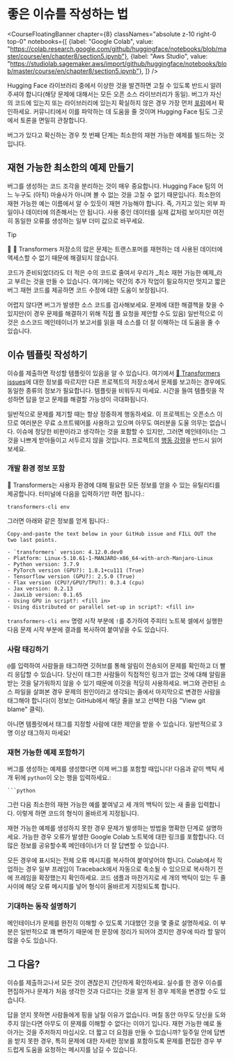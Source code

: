 # 좋은 이슈를 작성하는 법

<CourseFloatingBanner chapter={8}
  classNames="absolute z-10 right-0 top-0"
  notebooks={[
    {label: "Google Colab", value: "https://colab.research.google.com/github/huggingface/notebooks/blob/master/course/en/chapter8/section5.ipynb"},
    {label: "Aws Studio", value: "https://studiolab.sagemaker.aws/import/github/huggingface/notebooks/blob/master/course/en/chapter8/section5.ipynb"},
]} />

Hugging Face 라이브러리 중에서 이상한 것을 발견하면 고칠 수 있도록 반드시 알려주셔야 합니다(해당 문제에 대해서는 모든 오픈 소스 라이브러리가 동일). 버그가 자신의 코드에 있는지 또는 라이브러리에 있는지 확실하지 않은 경우 가장 먼저 [포럼](https://discuss.huggingface.co/)에서 확인하세요. 커뮤니티에서 이를 파악하는 데 도움을 줄 것이며 Hugging Face 팀도 그곳에서 토론을 면밀히 관찰합니다.

<Youtube id="_PAli-V4wj0"/>

버그가 있다고 확신하는 경우 첫 번째 단계는 최소한의 재현 가능한 예제를 빌드하는 것입니다.

## 재현 가능한 최소한의 예제 만들기

버그를 생성하는 코드 조각을 분리하는 것이 매우 중요합니다. Hugging Face 팀의 어느 누구도 (아직) 마술사가 아니며 볼 수 없는 것을 고칠 수 없기 때문입니다. 최소한의 재현 가능한 예는 이름에서 알 수 있듯이 재현 가능해야 합니다. 즉, 가지고 있는 외부 파일이나 데이터에 의존해서는 안 됩니다. 사용 중인 데이터를 실제 값처럼 보이지만 여전히 동일한 오류를 생성하는 일부 더미 값으로 바꾸세요.

> [!TIP]
> 🚨 🤗 Transformers 저장소의 많은 문제는 트랜스포머를 재현하는 데 사용된 데이터에 액세스할 수 없기 때문에 해결되지 않습니다.

코드가 준비되었더라도 더 적은 수의 코드로 줄여서 우리가 _최소 재현 가능한 예제_라고 부르는 것을 만들 수 있습니다. 여기에는 약간의 추가 작업이 필요하지만 멋지고 짧은 버그 재현 코드를 제공하면 코드 수정에 대한 도움이 보장됩니다.

어렵지 않다면 버그가 발생한 소스 코드를 검사해보세요. 문제에 대한 해결책을 찾을 수 있지만(이 경우 문제를 해결하기 위해 직접 풀 요청을 제안할 수도 있음) 일반적으로 이것은 소스코드 메인테이너가 보고서를 읽을 때 소스를 더 잘 이해하는 데 도움을 줄 수 있습니다.

## 이슈 템플릿 작성하기

이슈를 제출하면 작성할 템플릿이 있음을 알 수 있습니다. 여기에서 [🤗 Transformers issues](https://github.com/huggingface/transformers/issues/new/choose)에 대한 정보를 따르지만 다른 프로젝트의 저장소에서 문제를 보고하는 경우에도 동일한 종류의 정보가 필요합니다. 템플릿을 비워두지 마세요. 시간을 들여 템플릿을 작성하면 답을 얻고 문제를 해결할 가능성이 극대화됩니다.

일반적으로 문제를 제기할 때는 항상 정중하게 행동하세요. 이 프로젝트는 오픈소스 이므로 여러분은 무료 소프트웨어를 사용하고 있으며 아무도 여러분을 도울 의무는 없습니다. 이슈에 정당한 비판이라고 생각하는 것을 포함할 수 있지만, 그러면 메인테이너는 그것을 나쁘게 받아들이고 서두르지 않을 것입니다. 프로젝트의 [행동 강령](https://github.com/huggingface/transformers/blob/master/CODE_OF_CONDUCT.md)을 반드시 읽어보세요.

### 개발 환경 정보 포함

🤗 Transformers는 사용자 환경에 대해 필요한 모든 정보를 얻을 수 있는 유틸리티를 제공합니다. 터미널에 다음을 입력하기만 하면 됩니다.:

```
transformers-cli env
```

그러면 아래와 같은 정보를 얻게 됩니다.:

```out
Copy-and-paste the text below in your GitHub issue and FILL OUT the two last points.

- `transformers` version: 4.12.0.dev0
- Platform: Linux-5.10.61-1-MANJARO-x86_64-with-arch-Manjaro-Linux
- Python version: 3.7.9
- PyTorch version (GPU?): 1.8.1+cu111 (True)
- Tensorflow version (GPU?): 2.5.0 (True)
- Flax version (CPU?/GPU?/TPU?): 0.3.4 (cpu)
- Jax version: 0.2.13
- JaxLib version: 0.1.65
- Using GPU in script?: <fill in>
- Using distributed or parallel set-up in script?: <fill in>
```
`transformers-cli env` 명령 시작 부분에 `!`를 추가하여 주피터 노트북 셀에서 실행한 다음 문제 시작 부분에 결과를 복사하여 붙여넣을 수도 있습니다.

### 사람 태깅하기

`@`를 입력하여 사람들을 태그하면 깃허브를 통해 알림이 전송되어 문제를 확인하고 더 빨리 응답할 수 있습니다. 당신이 태그한 사람들이 직접적인 링크가 없는 것에 대해 알림을 받는 것을 달가워하지 않을 수 있기 때문에 이것을 적당히 사용하세요. 버그와 관련된 소스 파일을 살펴본 경우 문제의 원인이라고 생각되는 줄에서 마지막으로 변경한 사람을 태그해야 합니다(이 정보는 GitHub에서 해당 줄을 보고 선택한 다음 "View git blame" 클릭).

아니면 템플릿에서 태그를 지정할 사람에 대한 제안을 받을 수 있습니다. 일반적으로 3명 이상 태그하지 마세요!

### 재현 가능한 예제 포함하기

버그를 생성하는 예제를 생성했다면 이제 버그를 포함할 때입니다! 다음과 같이 백틱 세 개 뒤에 `python`이 오는 행을 입력하세요.:

```
```python
```

그런 다음 최소한의 재현 가능한 예를 붙여넣고 세 개의 백틱이 있는 새 줄을 입력합니다. 이렇게 하면 코드의 형식이 올바르게 지정됩니다.

재현 가능한 예제를 생성하지 못한 경우 문제가 발생하는 방법을 명확한 단계로 설명하세요. 가능한 경우 오류가 발생한 Google Colab 노트북에 대한 링크를 포함합니다. 더 많은 정보를 공유할수록 메인테이너가 더 잘 답변할 수 있습니다.

모든 경우에 표시되는 전체 오류 메시지를 복사하여 붙여넣어야 합니다. Colab에서 작업하는 경우 일부 프레임이 Traceback에서 자동으로 축소될 수 있으므로 복사하기 전에 프레임을 확장했는지 확인하세요. 코드 샘플과 마찬가지로 세 개의 백틱이 있는 두 줄 사이에 해당 오류 메시지를 넣어 형식이 올바르게 지정되도록 합니다.

### 기대하는 동작 설명하기

메인테이너가 문제를 완전히 이해할 수 있도록 기대했던 것을 몇 줄로 설명하세요. 이 부분은 일반적으로 꽤 뻔하기 때문에 한 문장에 정리가 되어야 겠지만 경우에 따라 할 말이 많을 수도 있습니다.

## 그 다음?

이슈를 제출하고나서 모든 것이 괜찮은지 간단하게 확인하세요. 실수를 한 경우 이슈를 편집하거나 문제가 처음 생각한 것과 다르다는 것을 알게 된 경우 제목을 변경할 수도 있습니다.

답을 얻지 못하면 사람들에게 핑을 날릴 이유가 없습니다. 며칠 동안 아무도 당신을 도와주지 않는다면 아무도 이 문제를 이해할 수 없다는 이야기 입니다. 재현 가능한 예로 돌아가는 것을 주저하지 마십시오. 더 짧고 더 요점을 만들 수 있습니까? 일주일 안에 답변을 받지 못한 경우, 특히 문제에 대한 자세한 정보를 포함하도록 문제를 편집한 경우 부드럽게 도움을 요청하는 메시지를 남길 수 있습니다.
